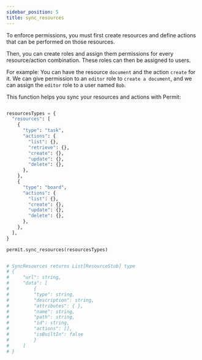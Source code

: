 ```yaml
---
sidebar_position: 5
title: sync_resources
---
```


To enforce permissions, you must first create resources and define actions that can be performed on those resources.

Then, you can create roles and assign them permissions for every resource/action combination. These roles can then be assigned to users.

For example: You can have the resource `document` and the action `create` for it.
We can give permission to an `editor` role to `create a document`, and we can assign the `editor` role to a user named `Bob`.

This function helps you sync your resources and actions with Permit:

```python

resourcesTypes = {
  "resources": [
    {
      "type": "task",
      "actions": {
        "list": {},
        "retrieve": {},
        "create": {},
        "update": {},
        "delete": {},
      },
    },
    {
      "type": "board",
      "actions": {
        "list": {},
        "create": {},
        "update": {},
        "delete": {},
      },
    },
  ],
}

permit.sync_resources(resourcesTypes)


# SyncResources returns List[ResourceStub] type
# {
#     "url": string,
#     "data": [
#         {
#         "type": string,
#         "description": string,
#         "attributes": { },
#         "name": string,
#         "path": string,
#         "id": string,
#         "actions": [],
#         "isBuiltIn": false
#         }
#     ]
# }

```


